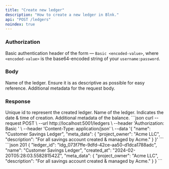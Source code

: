 ```yaml
---
title: "Create new ledger"
description: "How to create a new ledger in Blnk."
api: "POST /ledgers"
noindex: true
---
```



### Authorization
Basic authentication header of the form — `Basic <encoded-value>`, where `<encoded-value>` is the base64-encoded string of your `username:password`.

### Body
<ParamField body="name" type="string" required>
  Name of the ledger. Ensure it is as descriptive as possible for easy reference.
</ParamField>
<ParamField body="meta_data" type="object">
  Additional metadata for the request body. 
</ParamField>

### Response 
<ResponseField name="ledger_id" type="string" required>
  Unique id to represent the created ledger.
</ResponseField>
<ResponseField name="name" type="string" required>
  Name of the ledger.
</ResponseField>
<ResponseField name="created_at" type="string" required>
  Indicates the date & time of creation.
</ResponseField>
<ResponseField name="meta_data" type="User Object">
  Additional metadata of the balance.
</ResponseField>

<RequestExample>
```json
curl --request POST \
  --url http://localhost:5001/ledgers \
  --header 'Authorization: Basic <encoded-value>' \
  --header 'Content-Type: application/json' \
  --data '{
    "name": "Customer Savings Ledger",
    "meta_data": {
      "project_owner": "Acme LLC",
      "description": "For all savings account created & managed by Acme."
    }
  }'
```
</RequestExample>

<ResponseExample>
```json 201
{
  "ledger_id": "ldg_073f7ffe-9dfd-42ce-aa50-d1dca1788adc",
  "name": "Customer Savings Ledger",
  "created_at": "2024-02-20T05:28:03.558281542Z",
  "meta_data": {
    "project_owner": "Acme LLC",
    "description": "For all savings account created & managed by Acme."
  }
}
```
</ResponseExample>

<NeedHelp />